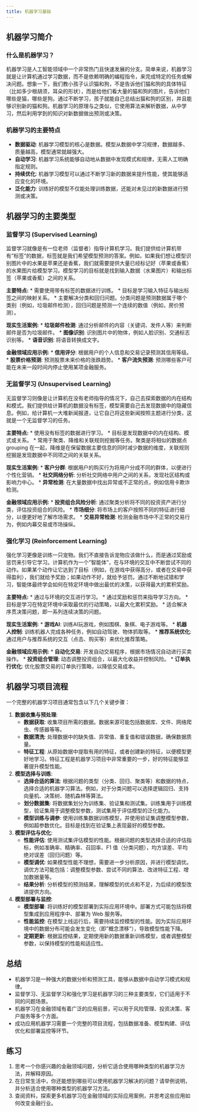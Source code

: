 ```yaml
---
title: 机器学习基础
---
```


## 机器学习简介

### 什么是机器学习？

机器学习是人工智能领域中一个非常热门且快速发展的分支。简单来说，机器学习就是让计算机通过学习数据，而不是依赖明确的编程指令，来完成特定的任务或解决问题。想象一下，我们教小孩子认识猫和狗，不是告诉他们猫和狗的具体特征（比如多少根胡须，耳朵的形状），而是给他们看大量的猫和狗的图片，告诉他们哪些是猫，哪些是狗。通过不断学习，孩子就能自己总结出猫和狗的区别，并且能够识别新的猫和狗。机器学习的原理与之类似，它使用算法来解析数据，从中学习，然后利用学到的知识对新数据做出预测或决策。

### 机器学习的主要特点

* **数据驱动**: 机器学习模型的核心是数据。模型从数据中学习规律，数据越多、质量越高，模型通常就越强大。
* **自动学习**: 机器学习系统能够自动地从数据中发现模式和规律，无需人工明确指定规则。
* **持续优化**: 机器学习模型可以通过不断学习新的数据来提升性能，使其能够适应变化的环境。
* **泛化能力**: 训练好的模型不仅能处理训练数据，还能对未见过的新数据进行预测或决策。

## 机器学习的主要类型

### 监督学习 (Supervised Learning)

监督学习就像是有一位老师（监督者）指导计算机学习。我们提供给计算机带有"标签"的数据，标签就是我们希望模型预测的答案。例如，如果我们想让模型识别图片中的水果是苹果还是香蕉，我们就需要提供大量已经标记好（苹果或香蕉）的水果图片给模型学习。模型学习的目标就是找到输入数据（水果图片）和输出标签（苹果或香蕉）之间的关系。

**主要特点:**
* 需要使用带有标签的数据进行训练。
* 目标是学习输入特征与输出标签之间的映射关系。
* 主要解决分类和回归问题。分类问题是预测数据属于哪个类别（例如，垃圾邮件检测），回归问题是预测一个连续的数值（例如，房价预测）。

**现实生活案例:**
* **垃圾邮件检测**:  通过分析邮件的内容（关键词、发件人等）来判断邮件是否为垃圾邮件。
* **图像识别**:  识别图片中的物体，例如人脸识别、交通标志识别等。
* **语音识别**:  将语音转换成文字。

**金融领域应用示例:**
* **信用评分**:  根据用户的个人信息和交易记录预测其信用等级。
* **股票价格预测**:  预测股票未来价格的涨跌趋势。
* **客户流失预测**:  预测哪些客户可能在未来一段时间内停止使用某项金融服务。

### 无监督学习 (Unsupervised Learning)

无监督学习则像是让计算机在没有老师指导的情况下，自己去探索数据的内在结构和模式。我们提供给计算机的数据没有标签，模型需要自己去发现数据中的隐藏信息。例如，给计算机一大堆新闻报道，让它自己将这些新闻按照主题进行分类，这就是一个无监督学习的任务。

**主要特点:**
* 使用没有标签的数据进行学习。
* 目标是发现数据中的内在结构、模式或关系。
* 常用于聚类、降维和关联规则挖掘等任务。聚类是将相似的数据点 grouping 在一起，降维是在保留数据主要信息的同时减少数据的维度，关联规则挖掘是发现数据中不同项之间的关联关系。

**现实生活案例:**
* **客户分群**:  根据用户的购买行为将用户分成不同的群体，以便进行个性化营销。
* **社交网络分析**:  分析社交网络中用户之间的关系，发现社区结构或影响力中心。
* **异常检测**:  在大量数据中找出异常或不正常的点，例如信用卡欺诈检测。

**金融领域应用示例:**
* **投资组合风险分析**:  通过聚类分析将不同的投资资产进行分类，评估投资组合的风险。
* **市场细分**:  将市场上的客户按照不同的特征进行细分，以便更好地了解市场需求。
* **交易异常检测**:  检测金融市场中不正常的交易行为，例如内幕交易或市场操纵。

### 强化学习 (Reinforcement Learning)

强化学习更像是训练一只宠物。我们不直接告诉宠物应该做什么，而是通过奖励或惩罚来引导它学习。计算机作为一个"智能体"，在与环境的交互中不断尝试不同的动作。如果某个动作让它达到了目标（例如，在游戏中获得高分，或者在交易中获得盈利），我们就给予奖励；如果动作不好，就给予惩罚。通过不断地试错和学习，智能体最终学会如何在特定环境中做出最优的决策，以获得最大的累积奖励。

**主要特点:**
* 通过与环境的交互进行学习。
* 通过奖励和惩罚来指导学习方向。
* 目标是学习在特定环境中采取最优的行动策略，以最大化累积奖励。
* 适合解决序贯决策问题，即一系列连续决策的问题。

**现实生活案例:**
* **游戏AI**:  训练AI玩游戏，例如围棋、象棋、电子游戏等。
* **机器人控制**:  训练机器人完成各种任务，例如自动驾驶、物体抓取等。
* **推荐系统优化**:  通过用户与推荐系统的交互（点击、购买等）来优化推荐策略。

**金融领域应用示例:**
* **自动化交易**:  开发自动交易程序，根据市场情况自动进行买卖操作。
* **投资组合管理**:  动态调整投资组合，以最大化收益并控制风险。
* **订单执行优化**:  优化股票交易的订单执行策略，以降低交易成本。

## 机器学习项目流程

一个完整的机器学习项目通常包含以下几个关键步骤：

1. **数据收集与预处理**:
   * **数据获取**:  收集项目所需的数据。数据来源可能包括数据库、文件、网络爬虫、传感器等等。
   * **数据清洗**:  处理数据中的缺失值、异常值、重复值和错误数据，确保数据质量。
   * **特征工程**:  从原始数据中提取有用的特征，或者创建新的特征，以便模型更好地学习。特征工程是机器学习项目中非常重要的一步，好的特征能够显著提升模型性能。

2. **模型选择与训练**:
   * **选择合适的算法**:  根据问题的类型（分类、回归、聚类等）和数据的特点，选择合适的机器学习算法。例如，对于分类问题可以选择逻辑回归、支持向量机、决策树、随机森林等算法。
   * **划分数据集**:  将数据集划分为训练集、验证集和测试集。训练集用于训练模型，验证集用于调整模型参数，测试集用于评估模型的泛化能力。
   * **模型训练与调参**:  使用训练集数据训练模型，并使用验证集调整模型参数，例如超参数优化。目标是找到在验证集上表现最好的模型参数。

3. **模型评估与优化**:
   * **性能评估**:  使用测试集评估模型的性能。根据问题的类型选择合适的评估指标，例如准确率、精确率、召回率、F1 值（分类问题），均方误差、平均绝对误差（回归问题）等。
   * **模型调优**:  如果模型性能不理想，需要进一步分析原因，并进行模型调优。调优方法可能包括：调整模型参数、尝试不同的算法、改进特征工程、增加数据量等。
   * **结果分析**:  分析模型的预测结果，理解模型的优点和不足，为后续的模型改进提供方向。

4. **模型部署与监控**:
   * **模型部署**:  将训练好的模型部署到实际应用环境中。部署方式可能包括将模型集成到应用程序中、部署为 Web 服务等。
   * **性能监控**:  在模型上线运行后，需要持续监控模型的性能。因为实际应用环境中的数据分布可能会发生变化（即"概念漂移"），导致模型性能下降。
   * **定期更新**:  根据监控结果，定期使用新的数据重新训练模型，或者调整模型参数，以保持模型的性能和适应性。

## 总结

* 机器学习是一种强大的数据分析和预测工具，能够从数据中自动学习模式和规律。
* 监督学习、无监督学习和强化学习是机器学习的三种主要类型，它们适用于不同的问题场景。
* 机器学习在金融领域有着广泛的应用前景，可以用于风险管理、投资决策、客户服务等多个方面。
* 成功应用机器学习需要一个完整的项目流程，包括数据准备、模型构建、评估优化和部署监控等环节。

## 练习

1.  思考一个你感兴趣的金融领域问题，分析它适合使用哪种类型的机器学习方法，并解释原因。
2.  在日常生活中，你还能想到哪些可以使用机器学习解决的问题？请举例说明，并分析适合使用哪种类型的机器学习方法。
3.  查阅资料，探索更多机器学习在金融领域的实际应用案例，并思考这些应用如何改变金融行业。